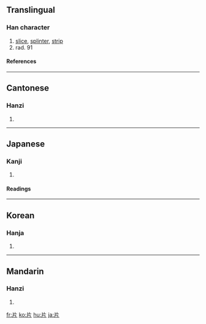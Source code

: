 ==Translingual==
===Han character===
{{Han char|rn=91|rad=片|as=00|sn=4|four=2202<sub>7</sub>|canj=中中一中 (LLML), 中中一弓 (LLMN)}}
# [[slice]], [[splinter]], [[strip]]
# rad. 91
====References====
{{Han ref|kx=0692.360|dkj=19813|dj=1105.250|hdz=32014.010|uh=7247|ud=29255|bh=A4F9|bd=42233}}

----
==Cantonese==
===Hanzi===
{{yue-hanzi|jyut=|y=pin3}}
# {{defn|Cantonese}}

----
==Japanese==
===Kanji===
{{ja-kanji|grade=6|rs=片00}}
# {{defn|Japanese}} 
====Readings====
{{ja-readings|on=[[へん]] (hen)|kun=[[かた]] (kata), [[きれ]] (kire), [[ぺんす]] (pensu)}}

----
==Korean==
===Hanja===
{{ko-hanja|hangeul=편|eumhun=|rv=pyeon|mr=p'yŏn|y=phyen}}
# {{defn|Korean}}

----
==Mandarin==
===Hanzi===
{{cmn-hanzi|pin=[[piàn]] ([[pian4]])|wg=p'ien<sup>4</sup>}}
# {{defn|Mandarin}}

[[fr:片]]
[[ko:片]]
[[hu:片]]
[[ja:片]]